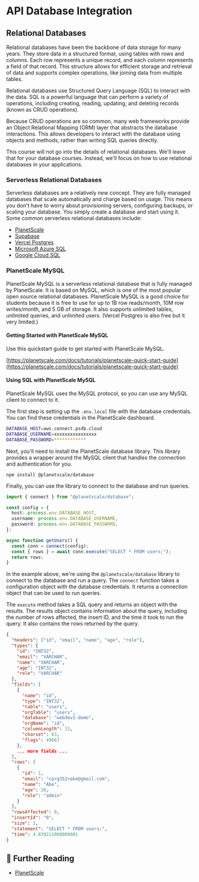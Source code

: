 # API Database Integration

## Relational Databases

Relational databases have been the backbone of data storage for many years. They store data in a structured format, using tables with rows and columns. Each row represents a unique record, and each column represents a field of that record. This structure allows for efficient storage and retrieval of data and supports complex operations, like joining data from multiple tables.

Relational databases use Structured Query Language (SQL) to interact with the data. SQL is a powerful language that can perform a variety of operations, including creating, reading, updating, and deleting records (known as CRUD operations).

Because CRUD operations are so common, many web frameworks provide an Object Relational Mapping (ORM) layer that abstracts the database interactions. This allows developers to interact with the database using objects and methods, rather than writing SQL queries directly.

This course will not go into the details of relational databases. We'll leave that for your database courses. Instead, we'll focus on how to use relational databases in your applications.

### Serverless Relational Databases

Serverless databases are a relatively new concept. They are fully managed databases that scale automatically and charge based on usage. This means you don't have to worry about provisioning servers, configuring backups, or scaling your database. You simply create a database and start using it. Some common serverless relational databases include:

- [PlanetScale](https://planetscale.com/)
- [Supabase](https://supabase.com/)
- [Vercel Postgres](https://vercel.com/docs/databases/vercel-postgres)
- [Microsoft Azure SQL](https://azure.microsoft.com/en-us/products/azure-sql/database/)
- [Google Cloud SQL](https://cloud.google.com/sql)

### PlanetScale MySQL

PlanetScale MySQL is a serverless relational database that is fully managed by PlanetScale. It is based on MySQL, which is one of the most popular open source relational databases. PlanetScale MySQL is a good choice for students because it is free to use for up to 1B row reads/month, 10M row writes/month, and 5 GB of storage. It also supports unlimited tables, unlimited queries, and unlimited users. (Vercel Postgres is also free but it very limited.)

#### Getting Started with PlanetScale MySQL

Use this quickstart guide to get started with PlanetScale MySQL.

[https://planetscale.com/docs/tutorials/planetscale-quick-start-guide](https://planetscale.com/docs/tutorials/planetscale-quick-start-guide)

#### Using SQL with PlanetScale MySQL

PlanetScale MySQL uses the MySQL protocol, so you can use any MySQL client to connect to it.

The first step is setting up the `.env.local` file with the database credentials. You can find these credentials in the PlanetScale dashboard.

```bash
DATABASE_HOST=aws.connect.psdb.cloud
DATABASE_USERNAME=xxxxxxxxxxxxxxxx
DATABASE_PASSWORD=************
```

Next, you'll need to install the PlanetScale database library. This library provides a wrapper around the MySQL client that handles the connection and authentication for you.

```shell
npm install @planetscale/database
```

Finally, you can use the library to connect to the database and run queries.

```ts
import { connect } from "@planetscale/database";

const config = {
  host: process.env.DATABASE_HOST,
  username: process.env.DATABASE_USERNAME,
  password: process.env.DATABASE_PASSWORD,
};

async function getUsers() {
  const conn = connect(config);
  const { rows } = await conn.execute("SELECT * FROM users;");
  return rows;
}
```

In the example above, we're using the `@planetscale/database` library to connect to the database and run a query. The `connect` function takes a configuration object with the database credentials. It returns a connection object that can be used to run queries.

The `execute` method takes a SQL query and returns an object with the results. The results object contains information about the query, including the number of rows affected, the insert ID, and the time it took to run the query. It also contains the rows returned by the query.

```json
{
  "headers": ["id", "email", "name", "age", "role"],
  "types": {
    "id": "INT32",
    "email": "VARCHAR",
    "name": "VARCHAR",
    "age": "INT32",
    "role": "VARCHAR"
  },
  "fields": [
    {
      "name": "id",
      "type": "INT32",
      "table": "users",
      "orgTable": "users",
      "database": "webdev2-demo",
      "orgName": "id",
      "columnLength": 11,
      "charset": 63,
      "flags": 49667
    },
    ... more fields ...
  ],
  "rows": [
    {
      "id": 1,
      "email": "cprg352+abe@gmail.com",
      "name": "Abe",
      "age": 20,
      "role": "admin"
    }
  ],
  "rowsAffected": 0,
  "insertId": "0",
  "size": 1,
  "statement": "SELECT * FROM users;",
  "time": 4.839211000000001
}
```

## 📖 Further Reading

- [PlanetScale ](https://planetscale.com/docs/concepts/what-is-planetscale)
